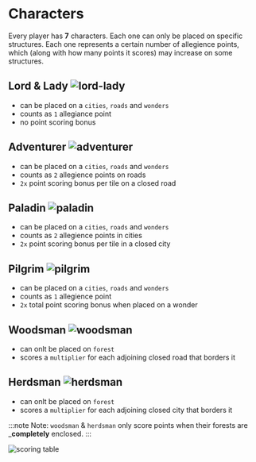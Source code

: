 # Characters

Every player has **7** characters. Each one can only be placed on specific structures. Each one represents a certain number of allegience points, which (along with how many points it scores) may increase on some structures.

## Lord & Lady ![lord-lady](lord-lady.png)

- can be placed on a `cities`, `roads` and `wonders`
- counts as `1` allegiance point
- no point scoring bonus

## Adventurer ![adventurer](adventurer.png)

- can be placed on a `cities`, `roads` and `wonders`
- counts as `2` allegience points on roads
- `2x` point scoring bonus per tile on a closed road

## Paladin ![paladin](paladin.png)

- can be placed on a `cities`, `roads` and `wonders`
- counts as `2` allegience points in cities
- `2x` point scoring bonus per tile in a closed city

## Pilgrim ![pilgrim](pilgrim.png)

- can be placed on a `cities`, `roads` and `wonders`
- counts as `1` allegience point
- `2x` total point scoring bonus when placed on a wonder

## Woodsman ![woodsman](woodsman.png)

- can onlt be placed on `forest`
- scores a `multiplier` for each adjoining closed road that borders it

## Herdsman ![herdsman](herdsman.png)

- can onlt be placed on `forest`
- scores a `multiplier` for each adjoining closed city that borders it

:::note
Note: `woodsman` & `herdsman` only score points when their forests are _**completely** enclosed.
:::

![scoring table](character-bonuses.png)
